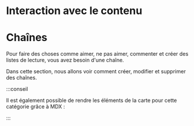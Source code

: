 # Interaction avec le contenu

# Chaînes

Pour faire des choses comme aimer, ne pas aimer, commenter et créer des listes de lecture, vous avez besoin d'une chaîne.

Dans cette section, nous allons voir comment créer, modifier et supprimer des chaînes.

:::conseil

Il est également possible de rendre les éléments de la carte pour cette catégorie grâce à MDX :

:::

<div class="container" style={{ padding: 0 }}>
  <div class="row">
    <div class="col col--3 margin-bottom--lg">
      <ThumbnailCard
        title="Creating Your First Channel"
        faIcon="fa-circle-play"
        description="First time on Odysee? Here's how to create a channel."
        to={'/category-channels/firstchannel'}
        thumbnail="https://placehold.co/1200x600"
      />
    </div>
    <div class="col col--3 margin-bottom--lg">
      <ThumbnailCard
        title="Settings and Customization"
        description="Your title, URL, profile picture, and more."
        to={'/category-channels/settings'}
        thumbnail="https://placehold.co/1200x600"
      />
    </div>
    <div class="col col--3 margin-bottom--lg">
      <ThumbnailCard
        title="Creating New Channels"
        description="Creating new channels after your first."
        to={'/category-channels/creatingchannels'}
        thumbnail="https://placehold.co/1200x600"
      />
    </div>
    <div class="col col--3 margin-bottom--lg">
      <ThumbnailCard
        title="Editing Channels"
        description="Editing existing channels."
        to={'/category-channels/editingchannels'}
        thumbnail="https://placehold.co/1200x600"
      />
    </div>
    <div class="col col--3 margin-bottom--lg">
      <ThumbnailCard
        title="Deleting Channels"
        description="Got an extra channel? Here's how to delete it."
        to={'/category-channels/deletingchannels'}
        thumbnail="https://placehold.co/1200x600"
      />
    </div>
  </div>
</div>
